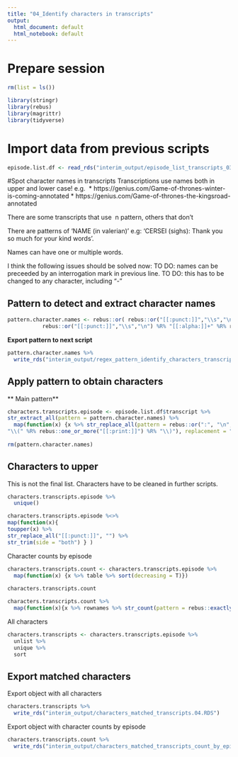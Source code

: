 ```yaml
---
title: "04_Identify characters in transcripts"
output:
  html_document: default
  html_notebook: default
---
```


# Prepare session

```r

rm(list = ls())

library(stringr)
library(rebus)
library(magrittr)
library(tidyverse)

```

# Import data from previous scripts 

```r

episode.list.df <- read_rds("interim_output/episode_list_transcripts_03.RDS")

```


#Spot character names in transcripts
Transcriptions use names both in upper and lower case! 
e.g. 
* https://genius.com/Game-of-thrones-winter-is-coming-annotated
* https://genius.com/Game-of-thrones-the-kingsroad-annotated

There are some transcripts that use \ n pattern, others that don't

There are patterns of 'NAME (in valerian)' e.g:
'CERSEI (sighs): Thank you so much for your kind words'.

Names can have one or multiple words.


I think the following issues should be solved now:
TO DO: names can be preceeded by an interrogation mark in previous line. 
TO DO: this has to be changed to any character, including "-"

## Pattern to detect and extract character names 
```r

pattern.character.names <- rebus::or( rebus::or("[[:punct:]]","\\s","\n") %R% "[[:alpha:]]+" %R% rebus::one_or_more(" [[:alpha:]]+") %R% ":",
           rebus::or("[[:punct:]]","\\s","\n") %R% "[[:alpha:]]+" %R% rebus::zero_or_more(" [[:alpha:]]+") %R% " \\(" %R% rebus::one_or_more(rebus::or("[[:alpha:]]","\\s")) %R% "\\):")

```

**Export pattern to next script**
```r

pattern.character.names %>% 
  write_rds("interim_output/regex_pattern_identify_characters_transcripts.RDS")

```


## Apply pattern to obtain characters

** Main pattern**
```r

characters.transcripts.episode <- episode.list.df$transcript %>%
str_extract_all(pattern = pattern.character.names) %>%
  map(function(x) {x %>% str_replace_all(pattern = rebus::or(":", "\n", "\\.", 
"\\(" %R% rebus::one_or_more("[[:print:]]") %R% "\\)"), replacement = "")})
  
rm(pattern.character.names)

```


## Characters to upper
This is not the final list. Characters have to be cleaned in further scripts.
```r

characters.transcripts.episode %>%
  unique()

```

```r

characters.transcripts.episode %<>%
map(function(x){
toupper(x) %>% 
str_replace_all("[[:punct:]]", "") %>%
str_trim(side = "both") } )

```

Character counts by episode
```r

characters.transcripts.count <- characters.transcripts.episode %>%
  map(function(x) {x %>% table %>% sort(decreasing = T)})
  
characters.transcripts.count

```

```r

characters.transcripts.count %>%
  map(function(x){x %>% rownames %>% str_count(pattern = rebus::exactly("AEMON")) %>% sum() })


```


All characters
```r

characters.transcripts <- characters.transcripts.episode %>% 
  unlist %>%
  unique %>%
  sort

```


## Export matched characters

Export object with all characters
```r

characters.transcripts %>%
  write_rds("interim_output/characters_matched_transcripts.04.RDS")

```


Export object with character counts by episode
```r

characters.transcripts.count %>%
  write_rds("interim_output/characters_matched_transcripts_count_by_episode.04.RDS")

```


